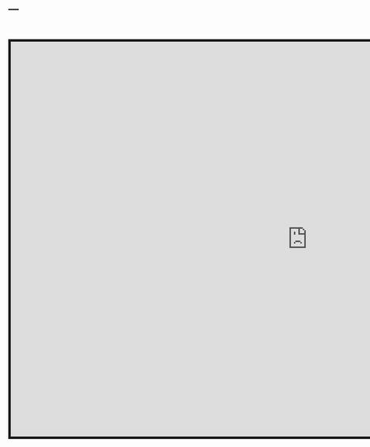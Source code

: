 ---
---
<link rel="stylesheet" href="styles.css" type="text/css">
<br>

<iframe src="https://utrecht-university.shinyapps.io/correlation/" style="border: 5px solid; width: 1200px; height: 800px;"></iframe>